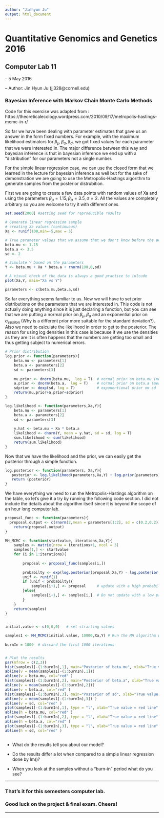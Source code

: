 ```yaml
---
author: "Jinhyun Ju"
output: html_document
---
```


Quantitative Genomics and Genetics 2016
======

Computer Lab 11
------

-- 5 May 2016

-- Author: Jin Hyun Ju (jj328@cornell.edu)

### Bayesian Inference with Markov Chain Monte Carlo Methods

Code for this exercise was adapted from :
https://theoreticalecology.wordpress.com/2010/09/17/metropolis-hastings-mcmc-in-r/

So far we have been dealing with parameter estimates that gave us an answer in the form fixed numbers. For example, with the maximum likelihood estimators for $\beta_{\mu}, \beta_a,\beta_d$, we got fixed values for each parameter that we were interested in. The major difference between this way and bayesian inference is that in bayesian inference we end up with a "distribution" for our parameters not a single number. 

For the simple linear regression case, we can use the closed form that we learned in the lecture for bayesian inference as well but for the sake of demonstration we are going to use the Metropolis-Hastings algorithm to generate samples from the posterior distrubition. 

First we are going to create a few data points with random values of Xa and using the parameters $\beta_{\mu} = 1.15, \beta_a = 3.5, \sigma = 2$. All the values are completely arbitrary so you are welcome to try it with different ones.

```r

set.seed(2000) #setting seed for reproducible results

# Generate linear regression sample
# creating Xa values (continuous)
Xa <- runif(100,min=-5,max = 5)

# True parameter values that we assume that we don't know before the analysis.
beta.mu <- 1.15
beta.a <- 3.5
sd <- 2

# Simulate Y based on the parameters
Y <- beta.mu + Xa * beta.a + rnorm(100,0,sd)

# A visual check of the data is always a good practice to inlcude
plot(Xa,Y, main="Xa vs Y")

parameters <- c(beta.mu,beta.a,sd)

```

So far everything seems familiar to us. Now we will have to set prior distributions on the parameters that we are interested in. This code is not actually doing anything since it is just declaring a function, but you can see that we are putting a normal prior on $\beta_{\mu},\beta_a$ and an exponential prior on $\sigma_{epsilon}$ (Why is a different prior more suitable for the standard deviation?). Also we need to calculate the likelihood in order to get to the posterior.
The reason for using log densities in this case is because if we use the densities as they are it is often happens that the numbers are getting too small and thus getting subject to numerical errors. 


```r

# Prior distribution
log.prior <- function(parameters){
    beta.mu <- parameters[1]
    beta.a <- parameters[2]
    sd <- parameters[3]
    
    mu.prior <- dnorm(beta.mu,  log = T)  # normal prior on beta.mu (mean 0, sd = 1)
    a.prior <- dnorm(beta.a,  log = T)    # normal prior on beta.a (mean 0, sd = 1)
    sdprior <- dexp(sd, log = T)          # exponentional prior on sd
    return(mu.prior+a.prior+sdprior)
}

log.likelihood <- function(parameters,Xa,Y){
    beta.mu <- parameters[1]
    beta.a <- parameters[2]
    sd <- parameters[3]
     
    y.hat <- beta.mu + Xa * beta.a
    likelihood <- dnorm(Y, mean = y.hat, sd = sd, log = T)
    sum.likelihood <- sum(likelihood)
    return(sum.likelihood)   
}

```


Now that we have the likelihood and the prior, we can easily get the posterior through a simple function. 


```r

log.posterior <- function(parameters, Xa,Y){
   posterior <- log.likelihood(parameters,Xa,Y) + log.prior(parameters)
   return (posterior)
}

```

We have everything we need to run the Metropolis-Hastings algorithm on the table, so let's give it a try by running the following code section. I did not include the details about the algorithm itself since it is beyond the scope of an hour long computer lab. 


```r
proposal_func <- function(parameters){
  proposal.output <- c(rnorm(2,mean = parameters[1:2], sd = c(0.2,0.2)),abs(rnorm(1,mean=parameters[3],sd = 0.1))) # why do we need an abs for the sd?
    return(proposal.output) 
}
 
MH_MCMC <- function(startvalue, iterations,Xa,Y){
    samples <- matrix(nrow = iterations+1, ncol = 3)
    samples[1,] <- startvalue
    for (i in 1:iterations){
      
        proposal <- proposal_func(samples[i,])
        
        probabilty <- exp(log.posterior(proposal,Xa,Y) - log.posterior(samples[i,],Xa,Y))
        unif <- runif(1)
        if (unif < probabilty){
            samples[i+1,] <- proposal     # update with a high probability
        }else{ 
            samples[i+1,] <- samples[i,]  # Do not update with a low probability
        }
    }
    return(samples)
}
 

initial.value <- c(0,0,0)   # set strarting values

samples1 <- MH_MCMC(initial.value, 10000,Xa,Y) # Run the MH algorithm with 10000 iterations
 
burnIn = 1000  # discard the first 1000 iterations 


# Plot the results
par(mfrow = c(2,3))
hist(samples1[-(1:burnIn),1], main="Posterior of beta.mu", xlab="True value = red line" )
abline(v = mean(samples1[-(1:burnIn),1]))
abline(v = beta.mu, col="red" )
hist(samples1[-(1:burnIn),2], main="Posterior of beta.a", xlab="True value = red line")
abline(v = mean(samples1[-(1:burnIn),2]))
abline(v = beta.a, col="red" )
hist(samples1[-(1:burnIn),3], main="Posterior of sd", xlab="True value = red line")
abline(v = mean(samples1[-(1:burnIn),3]) )
abline(v = sd, col="red" )
plot(samples1[-(1:burnIn),1], type = "l", xlab="True value = red line" , main = "samples1 values of beta.mu", )
abline(h = beta.mu, col="red" )
plot(samples1[-(1:burnIn),2], type = "l", xlab="True value = red line" , main = "samples1 values of beta.a", )
abline(h = beta.a, col="red" )
plot(samples1[-(1:burnIn),3], type = "l", xlab="True value = red line" , main = "samples1 values of sd", )
abline(h = sd, col="red" )
 

```

+ What do the results tell you about our model? 

+ Do the results differ a lot when compared to a simple linear regression done by lm()?

+ When you look at the samples without a "burn-in" period what do you see?

***
### That's it for this semesters computer lab. 
### Good luck on the project & final exam. Cheers!
***

